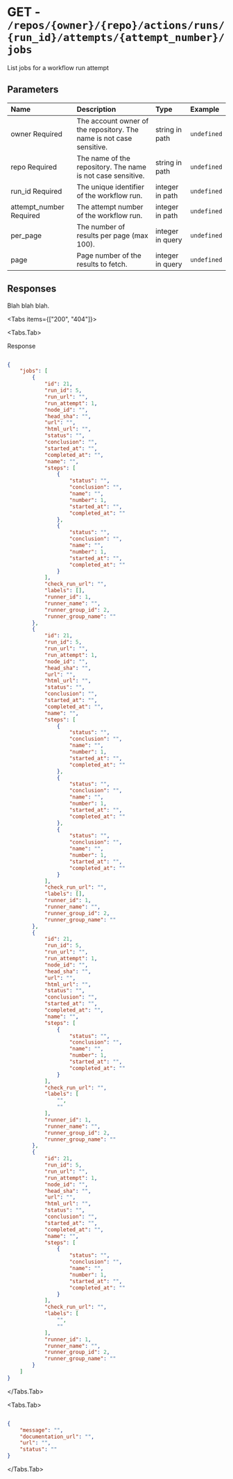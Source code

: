 
# GET - `/repos/{owner}/{repo}/actions/runs/{run_id}/attempts/{attempt_number}/jobs`

List jobs for a workflow run attempt

## Parameters

| Name | Description | Type | Example |
| :---- | :---- | :---- | :---- |
| owner <span class="bg-blue-100 text-blue-800 text-xs font-medium me-2 px-2.5 py-0.5 rounded dark:bg-blue-900 dark:text-blue-300">Required</span> | The account owner of the repository. The name is not case sensitive. | string in path | `undefined` |
| repo <span class="bg-blue-100 text-blue-800 text-xs font-medium me-2 px-2.5 py-0.5 rounded dark:bg-blue-900 dark:text-blue-300">Required</span> | The name of the repository. The name is not case sensitive. | string in path | `undefined` |
| run_id <span class="bg-blue-100 text-blue-800 text-xs font-medium me-2 px-2.5 py-0.5 rounded dark:bg-blue-900 dark:text-blue-300">Required</span> | The unique identifier of the workflow run. | integer in path | `undefined` |
| attempt_number <span class="bg-blue-100 text-blue-800 text-xs font-medium me-2 px-2.5 py-0.5 rounded dark:bg-blue-900 dark:text-blue-300">Required</span> | The attempt number of the workflow run. | integer in path | `undefined` |
| per_page  | The number of results per page (max 100). | integer in query | `undefined` |
| page  | Page number of the results to fetch. | integer in query | `undefined` |

## Responses

Blah blah blah.

<Tabs items={["200", "404"]}>

<Tabs.Tab>

Response

```json

{
    "jobs": [
        {
            "id": 21,
            "run_id": 5,
            "run_url": "",
            "run_attempt": 1,
            "node_id": "",
            "head_sha": "",
            "url": "",
            "html_url": "",
            "status": "",
            "conclusion": "",
            "started_at": "",
            "completed_at": "",
            "name": "",
            "steps": [
                {
                    "status": "",
                    "conclusion": "",
                    "name": "",
                    "number": 1,
                    "started_at": "",
                    "completed_at": ""
                },
                {
                    "status": "",
                    "conclusion": "",
                    "name": "",
                    "number": 1,
                    "started_at": "",
                    "completed_at": ""
                }
            ],
            "check_run_url": "",
            "labels": [],
            "runner_id": 1,
            "runner_name": "",
            "runner_group_id": 2,
            "runner_group_name": ""
        },
        {
            "id": 21,
            "run_id": 5,
            "run_url": "",
            "run_attempt": 1,
            "node_id": "",
            "head_sha": "",
            "url": "",
            "html_url": "",
            "status": "",
            "conclusion": "",
            "started_at": "",
            "completed_at": "",
            "name": "",
            "steps": [
                {
                    "status": "",
                    "conclusion": "",
                    "name": "",
                    "number": 1,
                    "started_at": "",
                    "completed_at": ""
                },
                {
                    "status": "",
                    "conclusion": "",
                    "name": "",
                    "number": 1,
                    "started_at": "",
                    "completed_at": ""
                },
                {
                    "status": "",
                    "conclusion": "",
                    "name": "",
                    "number": 1,
                    "started_at": "",
                    "completed_at": ""
                }
            ],
            "check_run_url": "",
            "labels": [],
            "runner_id": 1,
            "runner_name": "",
            "runner_group_id": 2,
            "runner_group_name": ""
        },
        {
            "id": 21,
            "run_id": 5,
            "run_url": "",
            "run_attempt": 1,
            "node_id": "",
            "head_sha": "",
            "url": "",
            "html_url": "",
            "status": "",
            "conclusion": "",
            "started_at": "",
            "completed_at": "",
            "name": "",
            "steps": [
                {
                    "status": "",
                    "conclusion": "",
                    "name": "",
                    "number": 1,
                    "started_at": "",
                    "completed_at": ""
                }
            ],
            "check_run_url": "",
            "labels": [
                "",
                ""
            ],
            "runner_id": 1,
            "runner_name": "",
            "runner_group_id": 2,
            "runner_group_name": ""
        },
        {
            "id": 21,
            "run_id": 5,
            "run_url": "",
            "run_attempt": 1,
            "node_id": "",
            "head_sha": "",
            "url": "",
            "html_url": "",
            "status": "",
            "conclusion": "",
            "started_at": "",
            "completed_at": "",
            "name": "",
            "steps": [
                {
                    "status": "",
                    "conclusion": "",
                    "name": "",
                    "number": 1,
                    "started_at": "",
                    "completed_at": ""
                }
            ],
            "check_run_url": "",
            "labels": [
                "",
                ""
            ],
            "runner_id": 1,
            "runner_name": "",
            "runner_group_id": 2,
            "runner_group_name": ""
        }
    ]
}

```

</Tabs.Tab>

<Tabs.Tab>



```json

{
    "message": "",
    "documentation_url": "",
    "url": "",
    "status": ""
}

```

</Tabs.Tab>

</Tabs>